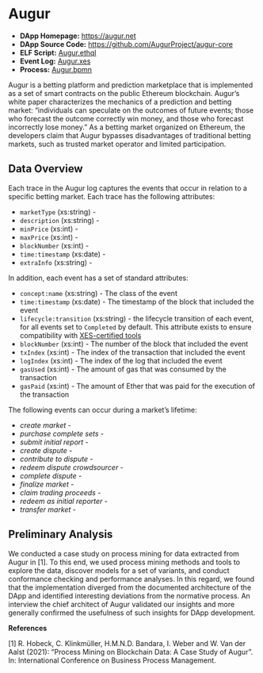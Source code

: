 # Augur {#augur}

- **DApp Homepage:** <https://augur.net>
- **DApp Source Code:** <https://github.com/AugurProject/augur-core>
- **ELF Script:** [Augur.ethql](./elf-scripts/Augur.ethql)
- **Event Log:** [Augur.xes](./data/Augur.xes)
- **Process:** [Augur.bpmn](./data/Augur.bpmn)

Augur is a betting platform and prediction marketplace that is implemented as a set of smart contracts on the public Ethereum blockchain. Augur’s white paper characterizes the mechanics of a prediction and betting market: “individuals can speculate on the outcomes of future events; those who forecast the outcome correctly win money, and those who forecast incorrectly lose money.” As a betting market organized on Ethereum, the developers claim that Augur bypasses disadvantages of traditional betting markets, such as trusted market operator and limited participation.

## Data Overview

Each trace in the Augur log captures the events that occur in relation to a specific betting market.
Each trace has the following attributes:

- ``marketType`` (xs:string) -
- ``description`` (xs:string) - 
- ``minPrice`` (xs:int) - 
- ``maxPrice`` (xs:int) -
- ``blockNumber`` (xs:int) -
- ``time:timestamp`` (xs:date) -
- ``extraInfo`` (xs:string) -

In addition, each event has a set of standard attributes:

- ``concept:name`` (xs:string) - The class of the event
- ``time:timestamp`` (xs:date) - The timestamp of the block that included the event
- ``lifecycle:transition`` (xs:string) - the lifecycle transition of each event, for all events set to ``Completed`` by default. This attribute exists to ensure compatibility with [XES-certified tools](https://www.tf-pm.org/resources/xes-standard/for-vendors/certification)
- ``blockNumber`` (xs:int) - The number of the block that included the event
- ``txIndex`` (xs:int) - The index of the transaction that included the event
- ``logIndex`` (xs:int) - The index of the log that included the event
- ``gasUsed`` (xs:int) - The amount of gas that was consumed by the transaction
- ``gasPaid`` (xs:int) - The amount of Ether that was paid for the execution of the transaction

The following events can occur during a market's lifetime: 

- *create market* -
- *purchase complete sets* -
- *submit initial report* -
- *create dispute* -
- *contribute to dispute* -
- *redeem dispute crowdsourcer* -
- *complete dispute* -
- *finalize market* -
- *claim trading proceeds* -
- *redeem as initial reporter* -
- *transfer market* -

## Preliminary Analysis

We conducted a case study on process mining for data extracted from Augur in [1]. To  this  end,  we  used  process mining methods and tools to explore the data, discover models for a set of variants, and conduct conformance checking and performance analyses. In this regard, we found that the implementation diverged from the documented architecture of the DApp and identified interesting deviations from the normative process. An interview the chief architect of Augur validated our insights and more generally confirmed the usefulness of such insights for DApp development. 

**References**

[1] R. Hobeck, C. Klinkmüller, H.M.N.D. Bandara, I. Weber and W. Van der Aalst (2021): “Process Mining on Blockchain Data: A Case Study of Augur”. In: International Conference on Business Process Management.
